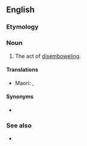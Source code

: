==English==

===Etymology===
{{suffix|en|disembowel|ment}}

===Noun===
{{en-noun|~}}

# The act of [[disembowel]]ing.

====Translations====
{{trans-top|the act of disembowelling}}
* Maori: {{t|mi|tuakanga}}, {{t|mi|hāparangitanga}}
{{trans-mid}}
{{trans-bottom}}

====Synonyms====
* {{l|en|evisceration}}

===See also===
* {{l|en|hanged, drawn and quartered}}